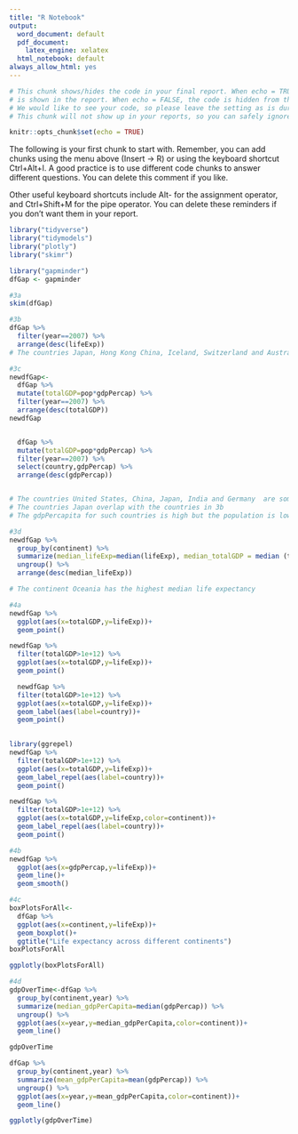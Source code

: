 ```yaml
---
title: "R Notebook"
output:
  word_document: default
  pdf_document:
    latex_engine: xelatex
  html_notebook: default
always_allow_html: yes
---
```


```r

# This chunk shows/hides the code in your final report. When echo = TRUE, the code
# is shown in the report. When echo = FALSE, the code is hidden from the final report.
# We would like to see your code, so please leave the setting as is during the course.
# This chunk will not show up in your reports, so you can safely ignore its existence.

knitr::opts_chunk$set(echo = TRUE)

```


The following is your first chunk to start with. Remember, you can add chunks using the menu
above (Insert -> R) or using the keyboard shortcut Ctrl+Alt+I. A good practice is to use
different code chunks to answer different questions. You can delete this comment if you like.

Other useful keyboard shortcuts include Alt- for the assignment operator, and Ctrl+Shift+M
for the pipe operator. You can delete these reminders if you don't want them in your report.


```r
library("tidyverse")
library("tidymodels")
library("plotly")
library("skimr")
```
```r
library("gapminder")
dfGap <- gapminder
```

```r
#3a
skim(dfGap)
```

```r
#3b
dfGap %>%
  filter(year==2007) %>% 
  arrange(desc(lifeExp))
# The countries Japan, Hong Kong China, Iceland, Switzerland and Australia have life expectancy over 81.
```


```r
#3c
newdfGap<-
  dfGap %>%
  mutate(totalGDP=pop*gdpPercap) %>% 
  filter(year==2007) %>% 
  arrange(desc(totalGDP))
newdfGap


  dfGap %>%
  mutate(totalGDP=pop*gdpPercap) %>% 
  filter(year==2007) %>% 
  select(country,gdpPercap) %>% 
  arrange(desc(gdpPercap))


# The countries United States, China, Japan, India and Germany  are some of countries with highest totalGDP
# The countries Japan overlap with the countries in 3b
# The gdpPercapita for such countries is high but the population is low, therefore the totalGDP comes out to be less and therefore less overlap
```


```r
#3d
newdfGap %>% 
  group_by(continent) %>% 
  summarize(median_lifeExp=median(lifeExp), median_totalGDP = median (totalGDP)) %>% 
  ungroup() %>% 
  arrange(desc(median_lifeExp))

# The continent Oceania has the highest median life expectancy

```


```r
#4a
newdfGap %>% 
  ggplot(aes(x=totalGDP,y=lifeExp))+
  geom_point()
```


```r
newdfGap %>% 
  filter(totalGDP>1e+12) %>% 
  ggplot(aes(x=totalGDP,y=lifeExp))+
  geom_point()
```


```r

  newdfGap %>% 
  filter(totalGDP>1e+12) %>% 
  ggplot(aes(x=totalGDP,y=lifeExp))+
  geom_label(aes(label=country))+
  geom_point()
  
```


```r
library(ggrepel)
newdfGap %>% 
  filter(totalGDP>1e+12) %>% 
  ggplot(aes(x=totalGDP,y=lifeExp))+
  geom_label_repel(aes(label=country))+
  geom_point()

```


```r
newdfGap %>% 
  filter(totalGDP>1e+12) %>% 
  ggplot(aes(x=totalGDP,y=lifeExp,color=continent))+
  geom_label_repel(aes(label=country))+
  geom_point()


```


```r
#4b
newdfGap %>% 
  ggplot(aes(x=gdpPercap,y=lifeExp))+
  geom_line()+
  geom_smooth()
```


```r
#4c
boxPlotsForAll<-
  dfGap %>% 
  ggplot(aes(x=continent,y=lifeExp))+
  geom_boxplot()+
  ggtitle("Life expectancy across different continents")
boxPlotsForAll
```


```r
ggplotly(boxPlotsForAll)
```


```r
#4d
gdpOverTime<-dfGap %>% 
  group_by(continent,year) %>% 
  summarize(median_gdpPerCapita=median(gdpPercap)) %>% 
  ungroup() %>% 
  ggplot(aes(x=year,y=median_gdpPerCapita,color=continent))+
  geom_line()

gdpOverTime

```
```r
dfGap %>% 
  group_by(continent,year) %>% 
  summarize(mean_gdpPerCapita=mean(gdpPercap)) %>% 
  ungroup() %>% 
  ggplot(aes(x=year,y=mean_gdpPerCapita,color=continent))+
  geom_line()
```


```r
ggplotly(gdpOverTime)
```

